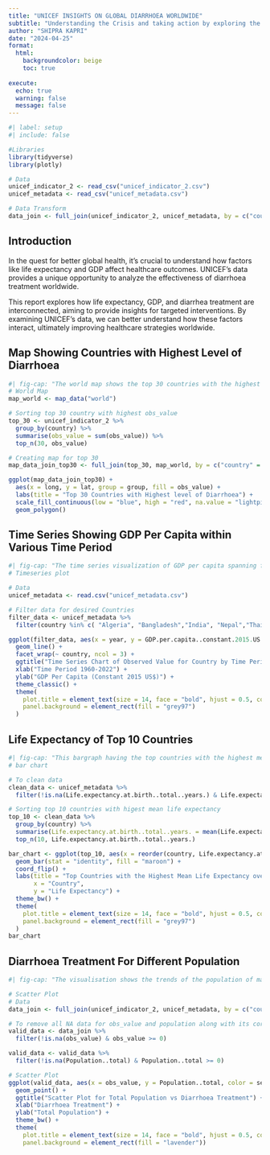 ```yaml
---
title: "UNICEF INSIGHTS ON GLOBAL DIARRHOEA WORLDWIDE"
subtitle: "Understanding the Crisis and taking action by exploring the relation between Life Expectancy, GDP, and Diarrhoea Treatment Efficacy"
author: "SHIPRA KAPRI"
date: "2024-04-25"
format:
  html:
    backgroundcolor: beige
    toc: true
    
execute: 
  echo: true
  warning: false
  message: false
---
```

```r
#| label: setup
#| include: false

#Libraries
library(tidyverse)
library(plotly)

# Data
unicef_indicator_2 <- read_csv("unicef_indicator_2.csv")
unicef_metadata <- read_csv("unicef_metadata.csv")

# Data Transform
data_join <- full_join(unicef_indicator_2, unicef_metadata, by = c("country","time_period" = "year"))
```
## Introduction

In the quest for better global health, it's crucial to understand how factors like life expectancy and GDP affect healthcare outcomes. UNICEF's data provides a unique opportunity to analyze the effectiveness of diarrhoea treatment worldwide.

This report explores how life expectancy, GDP, and diarrhea treatment are interconnected, aiming to provide insights for targeted interventions. By examining UNICEF's data, we can better understand how these factors interact, ultimately improving healthcare strategies worldwide.

## Map Showing Countries with Highest Level of Diarrhoea 
```r
#| fig-cap: "The world map shows the top 30 countries with the highest levels of diarrhoea with a concerning global health issue. The data reveals that a significant number of these countries are situated in Sub-Saharan Africa, South Asia and South American regions. From this, we can identify the areas most in need of targeted interventions and resources."
# World Map
map_world <- map_data("world")

# Sorting top 30 country with highest obs_value
top_30 <- unicef_indicator_2 %>%
  group_by(country) %>%
  summarise(obs_value = sum(obs_value)) %>%
  top_n(30, obs_value)

# Creating map for top 30
map_data_join_top30 <- full_join(top_30, map_world, by = c("country" = "region"))

ggplot(map_data_join_top30) +
  aes(x = long, y = lat, group = group, fill = obs_value) +
  labs(title = "Top 30 Countries with Highest level of Diarrhoea") +
  scale_fill_continuous(low = "blue", high = "red", na.value = "lightpink", name = "Obs_Value") +
  geom_polygon()
```
## Time Series Showing GDP Per Capita within Various Time Period
```r
#| fig-cap: "The time series visualization of GDP per capita spanning from 1960 to 2022 shows light on the economic progress and disparities across different regions of the world. These trends highlighting the areas where economic growth has stagnated and others where it has flourished, and how these economic factors correlate with the prevalence of diarrheal diseases."
# Timeseries plot

# Data
unicef_metadata <- read.csv("unicef_metadata.csv")

# Filter data for desired Countries 
filter_data <- unicef_metadata %>%
  filter(country %in% c( "Algeria", "Bangladesh","India", "Nepal","Thailand", "Zambia"))

ggplot(filter_data, aes(x = year, y = GDP.per.capita..constant.2015.US.., group = country, color = "darkred")) +
  geom_line() +
  facet_wrap(~ country, ncol = 3) +
  ggtitle("Time Series Chart of Observed Value for Country by Time Period") +
  xlab("Time Period 1960-2022") +
  ylab("GDP Per Capita (Constant 2015 US$)") +
  theme_classic() +
  theme(
    plot.title = element_text(size = 14, face = "bold", hjust = 0.5, color = "darkgreen"),
    panel.background = element_rect(fill = "grey97")
  )
```
## Life Expectancy of Top 10 Countries
```r
#| fig-cap: "This bargraph having the top countries with the highest mean life expectancy over time provides a significant insight into global health. It is evident that developed countries tend to have higher life expectancies. This pattern highlights the impact of healthcare accessibility and quality of health for developed countries."
# bar chart

# To clean data 
clean_data <- unicef_metadata %>%
  filter(!is.na(Life.expectancy.at.birth..total..years.) & Life.expectancy.at.birth..total..years. >= 0)

# Sorting top 10 countries with higest mean life expectancy
top_10 <- clean_data %>%
  group_by(country) %>%
  summarise(Life.expectancy.at.birth..total..years. = mean(Life.expectancy.at.birth..total..years.)) %>%
  top_n(10, Life.expectancy.at.birth..total..years.)

bar_chart <- ggplot(top_10, aes(x = reorder(country, Life.expectancy.at.birth..total..years.), y = Life.expectancy.at.birth..total..years.)) +
  geom_bar(stat = "identity", fill = "maroon") +
  coord_flip() +
  labs(title = "Top Countries with the Highest Mean Life Expectancy over Time",
       x = "Country",
       y = "Life Expectancy") +
  theme_bw() +
  theme(
    plot.title = element_text(size = 14, face = "bold", hjust = 0.5, color = "darkgreen"),
    panel.background = element_rect(fill = "grey97")
  )
bar_chart
```
## Diarrhoea Treatment For Different Population
```r
#| fig-cap: "The visualisation shows the trends of the population of males, females, and the total population who received diarrhoea treatment in different countries. And also give the situation about the gender-specific distribution of the diarrhoea treatment in various countries."

# Scatter Plot
# Data
data_join <- full_join(unicef_indicator_2, unicef_metadata, by = c("country","time_period" = "year"))

# To remove all NA data for obs_value and population along with its corresponding rows
valid_data <- data_join %>%
  filter(!is.na(obs_value) & obs_value >= 0)

valid_data <- valid_data %>%
  filter(!is.na(Population..total) & Population..total >= 0)

# Scatter Plot
ggplot(valid_data, aes(x = obs_value, y = Population..total, color = sex)) +
  geom_point() +
  ggtitle("Scatter Plot for Total Population vs Diarrhoea Treatment") +
  xlab("Diarrhoea Treatment") +
  ylab("Total Population") +
  theme_bw() +
  theme(
    plot.title = element_text(size = 14, face = "bold", hjust = 0.5, color = "darkred"),
    panel.background = element_rect(fill = "lavender"))
```




